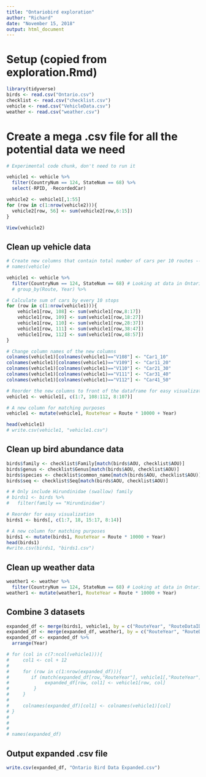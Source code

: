 ---
title: "Ontariobird exploration"
author: "Richard"
date: "November 15, 2018"
output: html_document
---

# Setup (copied from exploration.Rmd)
```{r message=FALSE, warning=FALSE}
library(tidyverse)
birds <- read.csv("Ontario.csv")
checklist <- read.csv("checklist.csv")
vehicle <- read.csv("VehicleData.csv")
weather <- read.csv("weather.csv")
```

# Create a mega .csv file for all the potential data we need

```{r eval=FALSE, echo=FALSE}
# Experimental code chunk, don't need to run it

vehicle1 <- vehicle %>% 
  filter(CountryNum == 124, StateNum == 68) %>% 
  select(-RPID, -RecordedCar)

vehicle2 <- vehicle1[,1:55]
for (row in c(1:nrow(vehicle2))){
  vehicle2[row, 56] <- sum(vehicle2[row,6:15])
}

View(vehicle2)
```

## Clean up vehicle data

```{r}
# Create new columns that contain total number of cars per 10 routes -- to be matching with Ontario.csv
# names(vehicle)

vehicle1 <- vehicle %>%
  filter(CountryNum == 124, StateNum == 68) # Looking at data in Ontario
  # group_by(Route, Year) %>% 

# Calculate sum of cars by every 10 stops
for (row in c(1:nrow(vehicle1))){
    vehicle1[row, 108] <- sum(vehicle1[row,8:17])
    vehicle1[row, 109] <- sum(vehicle1[row,18:27])
    vehicle1[row, 110] <- sum(vehicle1[row,28:37])
    vehicle1[row, 111] <- sum(vehicle1[row,38:47])
    vehicle1[row, 112] <- sum(vehicle1[row,48:57])
}

# Change column names of the new columns
colnames(vehicle1)[colnames(vehicle1)=="V108"] <- "Car1_10"
colnames(vehicle1)[colnames(vehicle1)=="V109"] <- "Car11_20"
colnames(vehicle1)[colnames(vehicle1)=="V110"] <- "Car21_30"
colnames(vehicle1)[colnames(vehicle1)=="V111"] <- "Car31_40"
colnames(vehicle1)[colnames(vehicle1)=="V112"] <- "Car41_50"

# Reorder the new columns to front of the dataframe for easy visualization
vehicle1 <- vehicle1[, c(1:7, 108:112, 8:107)]

# A new column for matching purposes
vehicle1 <- mutate(vehicle1, RouteYear = Route * 10000 + Year)

head(vehicle1)
# write.csv(vehicle1, "vehicle1.csv")
```

## Clean up bird abundance data

```{r}
birds$family <- checklist$Family[match(birds$AOU, checklist$AOU)]
birds$genus <- checklist$Genus[match(birds$AOU, checklist$AOU)]
birds$species <- checklist$common_name[match(birds$AOU, checklist$AOU)]
birds$seq <- checklist$Seq[match(birds$AOU, checklist$AOU)]

# # Only include Hirundinidae (swallow) family
# birds1 <- birds %>% 
#   filter(family == "Hirundinidae")

# Reorder for easy visualization
birds1 <- birds[, c(1:7, 18, 15:17, 8:14)]

# A new column for matching purposes
birds1 <- mutate(birds1, RouteYear = Route * 10000 + Year)
head(birds1)
#write.csv(birds1, "birds1.csv")
```

## Clean up weather data

```{r}
weather1 <- weather %>%
  filter(CountryNum == 124, StateNum == 68) # Looking at data in Ontario
weather1 <- mutate(weather1, RouteYear = Route * 10000 + Year)
```


## Combine 3 datasets 

```{r}
expanded_df <- merge(birds1, vehicle1, by = c("RouteYear", "RouteDataID", "CountryNum", "StateNum", "Route", "RPID", "Year"), all = TRUE)
expanded_df <- merge(expanded_df, weather1, by = c("RouteYear", "RouteDataID", "CountryNum", "StateNum", "Route", "RPID", "Year"), all = TRUE)
expanded_df <- expanded_df %>% 
  arrange(Year)

# for (col in c(7:ncol(vehicle1))){
#     col1 <- col + 12
#     
#     for (row in c(1:nrow(expanded_df))){
#        if (match(expanded_df[row,"RouteYear"], vehicle1[,"RouteYear"])) {
#             expanded_df[row, col1] <- vehicle1[row, col]
#         }
#     }
#     
#     colnames(expanded_df)[col1] <- colnames(vehicle1)[col]
# }
# 
# 
# 
# names(expanded_df)
```

## Output expanded .csv file

```{r}
write.csv(expanded_df, "Ontario Bird Data Expanded.csv")
```

